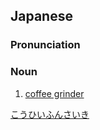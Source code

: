 ==Japanese==
{{ja-kanjitab|||ふん|さい|き|sort=コーヒーふんさいき}}

===Pronunciation===
{{ja-pron|コーヒー ふんさいき}}

===Noun===
{{ja-noun|コーヒー ふんさいき}}

# [[coffee grinder]]

[[Category:ja:Coffee|こうひいふんさいき]]